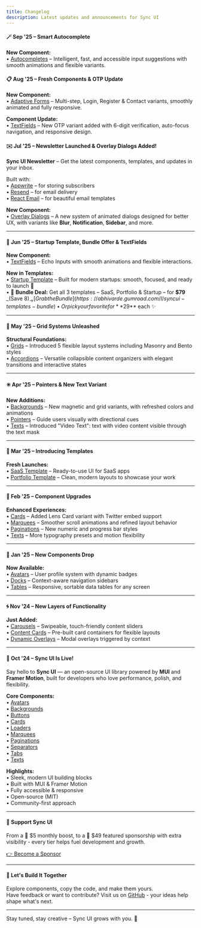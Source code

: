```yaml
---
title: Changelog
description: Latest updates and announcements for Sync UI
---
```


#### 🪄 Sep '25 – Smart Autocomplete

**New Component:**  
• [Autocompletes](/docs/autocompletes) – Intelligent, fast, and accessible input suggestions with smooth animations and flexible variants.

#### 📋 Aug '25 – Fresh Components & OTP Update

**New Component:**  
• [Adaptive Forms](/docs/forms) – Multi-step, Login, Register & Contact variants, smoothly animated and fully responsive.

**Component Update:**  
• [TextFields](/docs/textfields) – New OTP variant added with 6-digit verification, auto-focus navigation, and responsive design.

#### ✉️ Jul '25 – Newsletter Launched & Overlay Dialogs Added!

**Sync UI Newsletter** – Get the latest components, templates, and updates in your inbox.

Built with:  
• [Appwrite](https://appwrite.io) – for storing subscribers  
• [Resend](https://resend.com) – for email delivery  
• [React Email](https://react.email) – for beautiful email templates

**New Component:**  
• [Overlay Dialogs](/docs/dialogs) – A new system of animated dialogs designed for better UX, with variants like **Blur**, **Notification**, **Sidebar**, and more.

---

#### 🧪 Jun '25 – Startup Template, Bundle Offer & TextFields

**New Component:**  
• [TextFields](/docs/textfields) – Echo Inputs with smooth animations and flexible interactions.

**New in Templates:**  
• [Startup Template](/templates) – Built for modern startups: smooth, focused, and ready to launch 🚀  
• 💼 **Bundle Deal:** Get all 3 templates – SaaS, Portfolio & Startup – for **$79** _(Save $8)_  
 → [Grab the Bundle](https://abhivarde.gumroad.com/l/syncui-templates-bundle)  
• Or pick your favorite for **$29** each ✨

---

#### 🔲 May '25 – Grid Systems Unleashed

**Structural Foundations:**  
• [Grids](/docs/grids) – Introduced 5 flexible layout systems including Masonry and Bento styles  
• [Accordions](docs/accordions) – Versatile collapsible content organizers with elegant transitions and interactive states

---

#### ✳️ Apr '25 – Pointers & New Text Variant

**New Additions:**  
• [Backgrounds](/docs/backgrounds) – New magnetic and grid variants, with refreshed colors and animations  
• [Pointers](/docs/pointers) – Guide users visually with directional cues  
• [Texts](/docs/texts) – Introduced "Video Text": text with video content visible through the text mask

---

#### 🧩 Mar '25 – Introducing Templates

**Fresh Launches:**  
• [SaaS Template](/templates) – Ready-to-use UI for SaaS apps  
• [Portfolio Template](/templates) – Clean, modern layouts to showcase your work

---

#### 🔧 Feb '25 – Component Upgrades

**Enhanced Experiences:**  
• [Cards](/docs/cards) – Added Lens Card variant with Twitter embed support  
• [Marquees](/docs/marquees) – Smoother scroll animations and refined layout behavior  
• [Paginations](/docs/paginations) – New numeric and progress bar styles  
• [Texts](/docs/texts) – More typography presets and motion flexibility

---

#### 🧱 Jan '25 – New Components Drop

**Now Available:**  
• [Avatars](/docs/avatars) – User profile system with dynamic badges  
• [Docks](/docs/docks) – Context-aware navigation sidebars  
• [Tables](/docs/tables) – Responsive, sortable data tables for any screen

---

#### 🌀 Nov '24 – New Layers of Functionality

**Just Added:**  
• [Carousels](/docs/carousels) – Swipeable, touch-friendly content sliders  
• [Content Cards](/docs/cards) – Pre-built card containers for flexible layouts  
• [Dynamic Overlays](/docs/cards) – Modal overlays triggered by context

---

#### 🚀 Oct '24 – Sync UI Is Live!

Say hello to **Sync UI** — an open-source UI library powered by **MUI** and **Framer Motion**, built for developers who love performance, polish, and flexibility.

**Core Components:**  
• [Avatars](/docs/avatars)  
• [Backgrounds](/docs/backgrounds)  
• [Buttons](/docs/buttons)  
• [Cards](/docs/cards)  
• [Loaders](/docs/loaders)  
• [Marquees](/docs/marquees)  
• [Paginations](/docs/paginations)  
• [Separators](/docs/separators)  
• [Tabs](/docs/tabs)  
• [Texts](/docs/texts)

**Highlights:**  
• Sleek, modern UI building blocks  
• Built with MUI & Framer Motion  
• Fully accessible & responsive  
• Open-source (MIT)  
• Community-first approach

---

#### 💖 Support Sync UI

From a 💚 $5 monthly boost, to a 🚀 $49 featured sponsorship with extra visibility - 
every tier helps fuel development and growth.

[👉 Become a Sponsor](https://github.com/sponsors/AbhiVarde)

---

#### 💬 Let's Build It Together

Explore components, copy the code, and make them yours.  
Have feedback or want to contribute? Visit us on [GitHub](https://github.com/AbhiVarde/syncui) - your ideas help shape what's next.

---

Stay tuned, stay creative – Sync UI grows with you. 💚
